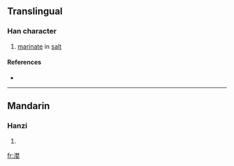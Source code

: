 {{see|灠}}
==Translingual==

===Han character===
{{Han char|rn=85|rad=水|as=11|sn=14|four=|canj=水木木女 (EDDV)}}

# [[marinate]] in [[salt]]

====References====
* {{Han ref|kx=0646.220|dkj=18156|dj=1056.030|hdz=31716.060|uh=6F24|ud=28452}}

----

==Mandarin==

===Hanzi===
{{cmn-hanzi|tra=灠|pin=[[gān]] ([[gan1]]), [[lǎn]] ([[lan3]])|wg=kan<sup>1</sup>, lan<sup>3</sup>}}

# {{defn|Mandarin}}

[[fr:漤]]